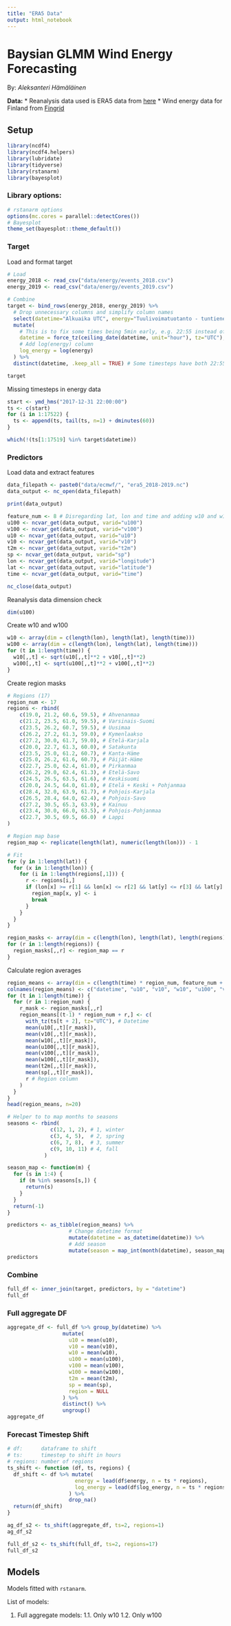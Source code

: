 ```yaml
---
title: "ERA5 Data"
output: html_notebook
---
```


# Baysian GLMM Wind Energy Forecasting

By: *Aleksanteri Hämäläinen*


**Data:**
* Reanalysis data used is ERA5 data from [here](https://cds.climate.copernicus.eu)
* Wind energy data for Finland from [Fingrid](https://www.fingrid.fi/sahkomarkkinat/sahkomarkkinainformaatio/tuulivoiman-tuotanto/)

## Setup

```r
library(ncdf4)
library(ncdf4.helpers)
library(lubridate)
library(tidyverse)
library(rstanarm)
library(bayesplot)
```


### Library options:

```r
# rstanarm options
options(mc.cores = parallel::detectCores())
# Bayesplot
theme_set(bayesplot::theme_default())
```


### Target

Load and format target

```r
# Load
energy_2018 <- read_csv("data/energy/events_2018.csv")
energy_2019 <- read_csv("data/energy/events_2019.csv")

# Combine
target <- bind_rows(energy_2018, energy_2019) %>%
  # Drop unnecessary columns and simplify column names
  select(datetime="Alkuaika UTC", energy="Tuulivoimatuotanto - tuntienergiatieto") %>%
  mutate(
    # This is to fix some times being 5min early, e.g. 22:55 instead of 23:00
    datetime = force_tz(ceiling_date(datetime, unit="hour"), tz="UTC"),
    # Add log(energy) column
    log_energy = log(energy)
  ) %>% 
  distinct(datetime, .keep_all = TRUE) # Some timesteps have both 22:55 and 23:00 with slightly different energy values

target
```


Missing timesteps in energy data

```r
start <- ymd_hms("2017-12-31 22:00:00")
ts <- c(start)
for (i in 1:17522) {
  ts <- append(ts, tail(ts, n=1) + dminutes(60))
}

which(!(ts[1:17519] %in% target$datetime))
```


### Predictors

Load data and extract features

```r
data_filepath <- paste0("data/ecmwf/", "era5_2018-2019.nc")
data_output <- nc_open(data_filepath)

print(data_output)

feature_num <- 8 # Disregarding lat, lon and time and adding w10 and w100
u100 <- ncvar_get(data_output, varid="u100")
v100 <- ncvar_get(data_output, varid="v100")
u10 <- ncvar_get(data_output, varid="u10")
v10 <- ncvar_get(data_output, varid="v10")
t2m <- ncvar_get(data_output, varid="t2m")
sp <- ncvar_get(data_output, varid="sp")
lon <- ncvar_get(data_output, varid="longitude")
lat <- ncvar_get(data_output, varid="latitude")
time <- ncvar_get(data_output, varid="time")

nc_close(data_output)
```

Reanalysis data dimension check

```r
dim(u100)
```


Create w10 and w100

```r
w10 <- array(dim = c(length(lon), length(lat), length(time)))
w100 <- array(dim = c(length(lon), length(lat), length(time)))
for (t in 1:length(time)) {
  w10[,,t] <- sqrt(u10[,,t]**2 + v10[,,t]**2)
  w100[,,t] <- sqrt(u100[,,t]**2 + v100[,,t]**2)
}
```


Create region masks

```r
# Regions (17)
region_num <- 17
regions <- rbind(
    c(19.0, 21.2, 60.6, 59.5), # Ahvenanmaa
    c(21.2, 23.5, 61.0, 59.5), # Varsinais-Suomi
    c(23.5, 26.2, 60.7, 59.5), # Uusimaa
    c(26.2, 27.2, 61.3, 59.0), # Kymenlaakso
    c(27.2, 30.0, 61.7, 59.0), # Etelä-Karjala
    c(20.0, 22.7, 61.3, 60.0), # Satakunta
    c(23.5, 25.0, 61.2, 60.7), # Kanta-Häme
    c(25.0, 26.2, 61.6, 60.7), # Päijät-Häme
    c(22.7, 25.0, 62.4, 61.0), # Pirkanmaa
    c(26.2, 29.0, 62.4, 61.3), # Etelä-Savo
    c(24.5, 26.5, 63.5, 61.6), # Keskisuomi
    c(20.0, 24.5, 64.0, 61.0), # Etelä + Keski + Pohjanmaa
    c(28.4, 32.0, 63.9, 61.7), # Pohjois-Karjala
    c(26.5, 28.4, 64.0, 62.4), # Pohjois-Savo
    c(27.2, 30.5, 65.3, 63.9), # Kainuu
    c(23.4, 30.0, 66.0, 63.5), # Pohjois-Pohjanmaa
    c(22.7, 30.5, 69.5, 66.0)  # Lappi
)

# Region map base
region_map <- replicate(length(lat), numeric(length(lon))) - 1

# Fit
for (y in 1:length(lat)) {
  for (x in 1:length(lon)) {
    for (i in 1:length(regions[,1])) {
      r <- regions[i,]
      if (lon[x] >= r[1] && lon[x] <= r[2] && lat[y] <= r[3] && lat[y] >= r[4]) {
        region_map[x, y] <- i
        break
      }
    }
  }
}
```

```r
region_masks <- array(dim = c(length(lon), length(lat), length(regions)))
for (r in 1:length(regions)) {
  region_masks[,,r] <- region_map == r
}
```


Calculate region averages

```r
region_means <- array(dim = c(length(time) * region_num, feature_num + 2)) # +2 for datetime and region column
colnames(region_means) <- c("datetime", "u10", "v10", "w10", "u100", "v100", "w100", "t2m", "sp", "region")
for (t in 1:length(time)) {
  for (r in 1:region_num) {
    r_mask <- region_masks[,,r]
    region_means[(t-1) * region_num + r,] <- c(
      with_tz(ts[t + 2], tz="UTC"), # Datetime
      mean(u10[,,t][r_mask]),
      mean(v10[,,t][r_mask]),
      mean(w10[,,t][r_mask]),
      mean(u100[,,t][r_mask]),
      mean(v100[,,t][r_mask]),
      mean(w100[,,t][r_mask]),
      mean(t2m[,,t][r_mask]),
      mean(sp[,,t][r_mask]),
      r # Region column
    )
  }
}
head(region_means, n=20)
```
```r
# Helper to to map months to seasons
seasons <- rbind(
              c(12, 1, 2), # 1, winter
              c(3, 4, 5),  # 2, spring
              c(6, 7, 8),  # 3, summer
              c(9, 10, 11) # 4, fall
            )

season_map <- function(m) {
  for (s in 1:4) {
    if (m %in% seasons[s,]) {
      return(s)
    }
  }  
  return(-1)
}

predictors <- as_tibble(region_means) %>%
                    # Change datetime format
                    mutate(datetime = as_datetime(datetime)) %>% 
                    # Add season
                    mutate(season = map_int(month(datetime), season_map), .before = "u10")
predictors
```


### Combine

```r
full_df <- inner_join(target, predictors, by = "datetime")
full_df
```

### Full aggregate DF

```r
aggregate_df <- full_df %>% group_by(datetime) %>% 
                  mutate(
                    u10 = mean(u10),
                    v10 = mean(v10),
                    w10 = mean(w10),
                    u100 = mean(u100),
                    v100 = mean(v100),
                    w100 = mean(w100),
                    t2m = mean(t2m),
                    sp = mean(sp),
                    region = NULL
                  ) %>% 
                  distinct() %>% 
                  ungroup()
aggregate_df
```

### Forecast Timestep Shift

```r
# df:      dataframe to shift
# ts:      timestep to shift in hours
# regions: number of regions
ts_shift <- function (df, ts, regions) {
  df_shift <- df %>% mutate(
                      energy = lead(df$energy, n = ts * regions),
                      log_energy = lead(df$log_energy, n = ts * regions)
                    ) %>% 
                    drop_na()
  return(df_shift)
}
```

```r
ag_df_s2 <- ts_shift(aggregate_df, ts=2, regions=1)
ag_df_s2
```

```r
full_df_s2 <- ts_shift(full_df, ts=2, regions=17)
full_df_s2
```


## Models

Models fitted with `rstanarm`.

List of models:

1. Full aggregate models:
1.1. Only w10
1.2. Only w100

### 










